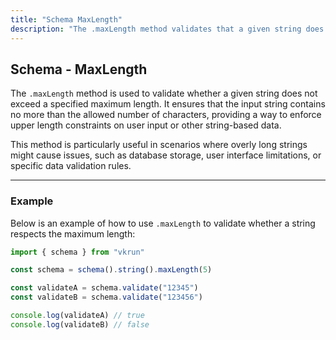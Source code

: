 ```yaml
---
title: "Schema MaxLength"
description: "The .maxLength method validates that a given string does not exceed a specified maximum length. It ensures the string's character count stays within defined limits, making it ideal for enforcing constraints in user inputs, database storage, or API specifications."
---
```


## Schema - MaxLength

The `.maxLength` method is used to validate whether a given string does not exceed a specified maximum length. It ensures that the input string contains no more than the allowed number of characters, providing a way to enforce upper length constraints on user input or other string-based data.

This method is particularly useful in scenarios where overly long strings might cause issues, such as database storage, user interface limitations, or specific data validation rules.

---

### Example

Below is an example of how to use `.maxLength` to validate whether a string respects the maximum length:

```ts
import { schema } from "vkrun"

const schema = schema().string().maxLength(5)

const validateA = schema.validate("12345")
const validateB = schema.validate("123456")

console.log(validateA) // true
console.log(validateB) // false
```